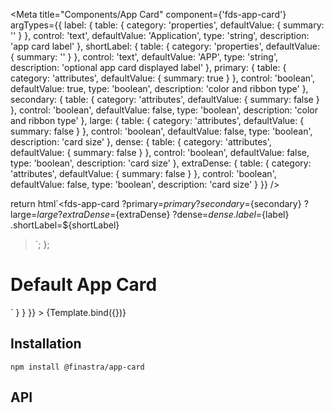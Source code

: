 

<Meta
  title="Components/App Card"
  component={'fds-app-card'}
  argTypes={{
    label: {
      table: {
        category: 'properties',
        defaultValue: { summary: '' }
      },
      control: 'text',
      defaultValue: 'Application',
      type: 'string',
      description: 'app card label'
    },
    shortLabel: {
      table: {
        category: 'properties',
        defaultValue: { summary: '' }
      },
      control: 'text',
      defaultValue: 'APP',
      type: 'string',
      description: 'optional app card displayed label'
    },
    primary: {
      table: {
        category: 'attributes',
        defaultValue: { summary: true }
      },
      control: 'boolean',
      defaultValue: true,
      type: 'boolean',
      description: 'color and ribbon type'
    },
    secondary: {
      table: {
        category: 'attributes',
        defaultValue: { summary: false }
      },
      control: 'boolean',
      defaultValue: false,
      type: 'boolean',
      description: 'color and ribbon type'
    },
    large: {
      table: {
        category: 'attributes',
        defaultValue: { summary: false }
      },
      control: 'boolean',
      defaultValue: false,
      type: 'boolean',
      description: 'card size'
    },
    dense: {
      table: {
        category: 'attributes',
        defaultValue: { summary: false }
      },
      control: 'boolean',
      defaultValue: false,
      type: 'boolean',
      description: 'card size'
    },
    extraDense: {
      table: {
        category: 'attributes',
        defaultValue: { summary: false }
      },
      control: 'boolean',
      defaultValue: false,
      type: 'boolean',
      description: 'card size'
    }
  }}
/>

  return html`<fds-app-card
    ?primary=${primary}
    ?secondary=${secondary}
    ?large=${large}
    ?extraDense=${extraDense}
    ?dense=${dense}
    .label=${label}
    .shortLabel=${shortLabel}
  ></fds-app-card>`;
};

# Default App Card

<Canvas>
  <Story
    name="Default"
    args={{ label: 'App', dense: true }}
    parameters={{
      docs: {
        source: {
          code: `<fds-app-card label="App" dense></fds-app-card>`
        }
      }
    }}
  >
    {Template.bind({})}
  </Story>
</Canvas>

## Installation

```
npm install @finastra/app-card

```

## API

<ArgsTable of="." story="^" />
